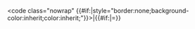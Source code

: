 <code class="nowrap" {{#if:{{{plain|}}}|style="border:none;background-color:inherit;color:inherit;"}}>&#124;{{#if:{{{1|}}}|{{{1}}}&#61;}}{{{2|}}}</code><noinclude>
{{Documentation}}
<!--Categories and interwikis go near the bottom of the /doc subpage.-->
</noinclude>